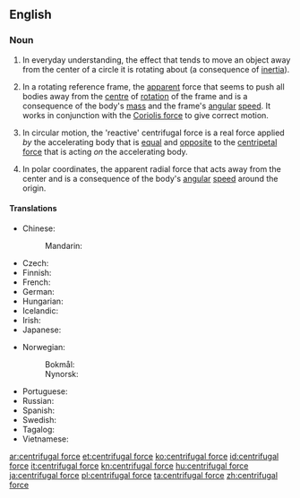 {{also|centrifugal-force}}
==English==
{{wikipedia}}

===Noun===
{{en-noun|~}}

# In everyday understanding, the effect that tends to move an object away from the center of a circle it is rotating about (a consequence of [[inertia]]).
# {{lb|en|physics}} In a rotating reference frame, the [[apparent]] force that seems to push all bodies away from the [[centre]] of [[rotation]] of the frame and is a consequence of the body's [[mass]] and the frame's [[angular]] [[speed]]. It works in conjunction with the [[Coriolis force]] to give correct motion.
# {{lb|en|physics}} In circular motion, the 'reactive' centrifugal force is a real force applied ''by'' the accelerating body that is [[equal]] and [[opposite]] to the [[centripetal force]] that is acting ''on'' the accelerating body.
# {{lb|en|physics}} In polar coordinates, the apparent radial force that acts away from the center and is a consequence of the body's [[angular]] [[speed]] around the origin.

====Translations====
{{trans-top|a force}}
* Chinese:
*: Mandarin: {{t+|cmn|離心力|tr=líxīnlì|sc=Hani}}
* Czech: {{t|cs|odstředivá síla|f}}
* Finnish: {{t|fi|keskipakoisvoima}}
* French: {{t|fr|force centrifuge|f}}
* German: {{t+|de|Zentrifugalkraft|f}}
* Hungarian: {{t+|hu|centrifugális erő}}
* Icelandic: {{t|is|miðflóttakraftur|m}}
* Irish: {{t|ga|fórsa lártheifeach|m}}
* Japanese: {{t+|ja|遠心力|tr=えんしんりょく, enshinryoku|sc=Jpan}}
{{trans-mid}}
* Norwegian:
*: Bokmål: {{t|no|sentrifugalkraft|m|f}}
*: Nynorsk: {{t|nn|sentrifugalkraft|f}}
* Portuguese: {{t+|pt|força centrífuga|f}}
* Russian: {{t|ru|центробе́жная си́ла|f}}
* Spanish: {{t|es|fuerza centrífuga|f}}
* Swedish: {{t|sv|centrifugalkraft|c}}
* Tagalog: {{t|tl|basisig}}
* Vietnamese: {{t|vi|lực li tâm}}
{{trans-bottom}}

[[ar:centrifugal force]]
[[et:centrifugal force]]
[[ko:centrifugal force]]
[[id:centrifugal force]]
[[it:centrifugal force]]
[[kn:centrifugal force]]
[[hu:centrifugal force]]
[[ja:centrifugal force]]
[[pl:centrifugal force]]
[[ta:centrifugal force]]
[[zh:centrifugal force]]